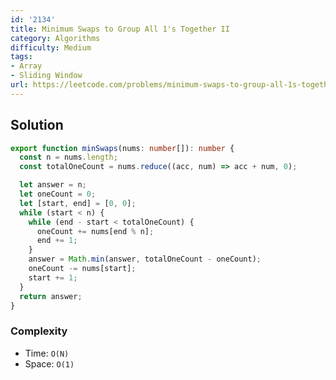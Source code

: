 ```yaml
---
id: '2134'
title: Minimum Swaps to Group All 1's Together II
category: Algorithms
difficulty: Medium
tags:
- Array
- Sliding Window
url: https://leetcode.com/problems/minimum-swaps-to-group-all-1s-together-ii
---
```


## Solution

```typescript filename="solution.ts" copy
export function minSwaps(nums: number[]): number {
  const n = nums.length;
  const totalOneCount = nums.reduce((acc, num) => acc + num, 0);

  let answer = n;
  let oneCount = 0;
  let [start, end] = [0, 0];
  while (start < n) {
    while (end - start < totalOneCount) {
      oneCount += nums[end % n];
      end += 1;
    }
    answer = Math.min(answer, totalOneCount - oneCount);
    oneCount -= nums[start];
    start += 1;
  }
  return answer;
}
```

### Complexity

- Time: `O(N)`
- Space: `O(1)`

